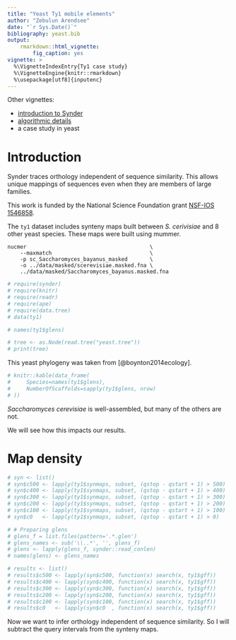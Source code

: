 ```yaml
---
title: "Yeast Ty1 mobile elements"
author: "Zebulun Arendsee"
date: "`r Sys.Date()`"
bibliography: yeast.bib 
output:
    rmarkdown::html_vignette:
        fig_caption: yes 
vignette: >
  %\VignetteIndexEntry{Ty1 case study}
  %\VignetteEngine{knitr::rmarkdown}
  %\usepackage[utf8]{inputenc}
---
```


Other vignettes:

 - [introduction to Synder](intro.html)
 - [algorithmic details](algorithm.html)
 - a case study in yeast

# Introduction

Synder traces orthology independent of sequence similarity. This allows unique
mappings of sequences even when they are members of large families.

This work is funded by the National Science Foundation grant [NSF-IOS
1546858](https://www.nsf.gov/awardsearch/showAward?AWD_ID=1546858).

The `ty1` dataset includes synteny maps built between *S. cerivisiae* and 8
other yeast species. These maps were built using mummer.

```
nucmer                                       \
    --maxmatch                               \
    -p sc_Saccharomyces_bayanus_masked       \
    -o ../data/masked/scerevisiae.masked.fna \
    ../data/masked/Saccharomyces_bayanus.masked.fna 
```

```r
# require(synder)
# require(knitr)
# require(readr)
# require(ape)
# require(data.tree)
# data(ty1)
```

```r
# names(ty1$glens)
```

```r
# tree <- as.Node(read.tree("yeast.tree"))
# print(tree)
```

This yeast phylogeny was taken from [@boynton2014ecology].

```r
# knitr::kable(data_frame(
#     Species=names(ty1$glens),
#     NumberOfScaffolds=sapply(ty1$glens, nrow)
# ))
```

*Saccharomyces cerevisiae* is well-assembled, but many of the others are not.

We will see how this impacts our results.

# Map density

```r
# syn <- list()
# syn$c500 <- lapply(ty1$synmaps, subset, (qstop - qstart + 1) > 500)
# syn$c400 <- lapply(ty1$synmaps, subset, (qstop - qstart + 1) > 400)
# syn$c300 <- lapply(ty1$synmaps, subset, (qstop - qstart + 1) > 300)
# syn$c200 <- lapply(ty1$synmaps, subset, (qstop - qstart + 1) > 200)
# syn$c100 <- lapply(ty1$synmaps, subset, (qstop - qstart + 1) > 100)
# syn$c0   <- lapply(ty1$synmaps, subset, (qstop - qstart + 1) > 0)
```

```r
# # Preparing glens
# glens_f = list.files(pattern='.*.glen')
# glens_names <- sub('\\..*', '', glens_f)
# glens <- lapply(glens_f, synder::read_conlen)
# names(glens) <- glens_names
```

```r
# results <- list()
# results$c500 <- lapply(syn$c500, function(x) search(x, ty1$gff))
# results$c400 <- lapply(syn$c400, function(x) search(x, ty1$gff))
# results$c300 <- lapply(syn$c300, function(x) search(x, ty1$gff))
# results$c200 <- lapply(syn$c200, function(x) search(x, ty1$gff))
# results$c100 <- lapply(syn$c100, function(x) search(x, ty1$gff))
# results$c0   <- lapply(syn$c0  , function(x) search(x, ty1$gff))
```

Now we want to infer orthology independent of sequence similarity. So I will
subtract the query intervals from the synteny maps.
